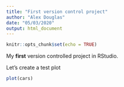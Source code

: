 ```yaml
---
title: "First version control project"
author: "Alex Douglas"
date: "05/03/2020"
output: html_document
---
```


```r
knitr::opts_chunk$set(echo = TRUE)
```

My **first** version controlled project in RStudio.

Let's create a test plot

```r
plot(cars)
```